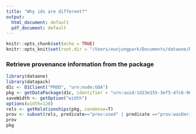 ```yaml
---
title: "Why ids are different?"
output:
  html_document: default
  pdf_document: default
---
```


```r
knitr::opts_chunk$set(echo = TRUE)
knitr::opts_knit$set(root.dir = "/Users/eunjungpark/Documents/dataone/DataONE_2018_Summer_Intern_Project1/transparency")
```

### Retrieve provenance information from the package
```r
library(dataone)
library(datapack)
d1c <- D1Client("PROD", "urn:node:GOA")
pkg <- getDataPackage(d1c, identifier = "urn:uuid:1d23e155-3ef5-47c6-9612-027c80855e8d", lazyLoad=TRUE, limit="0MB", quiet=FALSE)
saveWidth <- getOption("width")
options(width=120)
rels <- getRelationships(pkg, condense=T)
prov <- subset(rels, predicate=="prov:used" | predicate =="prov:wasDerivedFrom" | predicate=="prov:wasGeneratedBy")
prov
pkg
```

